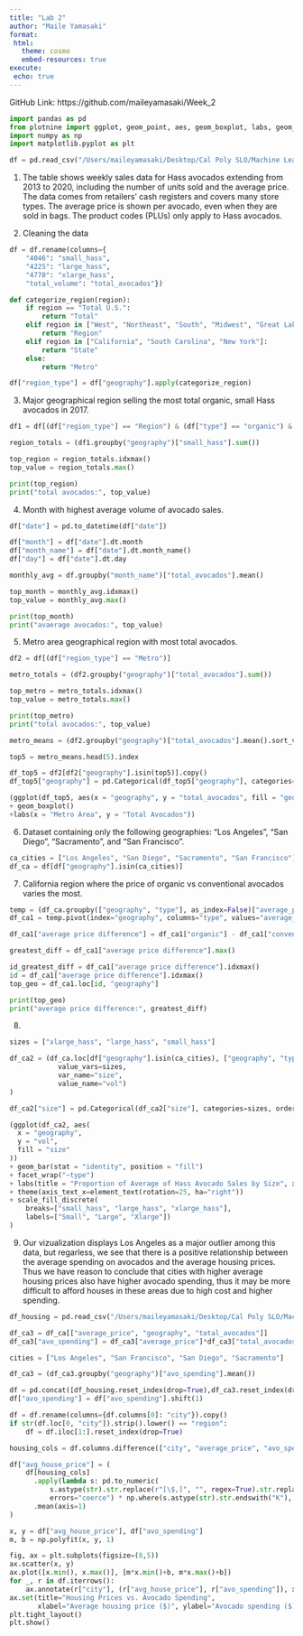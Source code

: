 ```yaml
---
title: "Lab 2"
author: "Maile Yamasaki"
format:
 html:
   theme: cosmo
   embed-resources: true
execute:
 echo: true
---
```

GitHub Link: https://github.com/maileyamasaki/Week_2

```python
import pandas as pd
from plotnine import ggplot, geom_point, aes, geom_boxplot, labs, geom_bar, facet_wrap, theme, element_text, scale_fill_discrete
import numpy as np
import matplotlib.pyplot as plt

df = pd.read_csv("/Users/maileyamasaki/Desktop/Cal Poly SLO/Machine Learning/Week_2/avocado-updated-2020.csv")
```

1. The table shows weekly sales data for Hass avocados extending from 2013 to 2020, including the number of units sold and the average price. The data comes from retailers’ cash registers and covers many store types. The average price is shown per avocado, even when they are sold in bags. The product codes (PLUs) only apply to Hass avocados.

2. Cleaning the data
```python
df = df.rename(columns={
    "4046": "small_hass",
    "4225": "large_hass",
    "4770": "xlarge_hass",
    "total_volume": "total_avocados"})

def categorize_region(region):
    if region == "Total U.S.":
        return "Total"
    elif region in ["West", "Northeast", "South", "Midwest", "Great Lakes", "Plains", "Midsouth"]:
        return "Region"
    elif region in ["California", "South Carolina", "New York"]:
        return "State"
    else:
        return "Metro"

df["region_type"] = df["geography"].apply(categorize_region)
```

3. Major geographical region selling the most total organic, small Hass avocados in 2017.
```python
df1 = df[(df["region_type"] == "Region") & (df["type"] == "organic") & (df["year"] == 2017)]

region_totals = (df1.groupby("geography")["small_hass"].sum())

top_region = region_totals.idxmax()
top_value = region_totals.max()

print(top_region)
print("total avocados:", top_value)
```

4. Month with highest average volume of avocado sales.
```python
df["date"] = pd.to_datetime(df["date"])

df["month"] = df["date"].dt.month
df["month_name"] = df["date"].dt.month_name()
df["day"] = df["date"].dt.day

monthly_avg = df.groupby("month_name")["total_avocados"].mean()

top_month = monthly_avg.idxmax()
top_value = monthly_avg.max()

print(top_month)
print("avaerage avocados:", top_value)
```

5. Metro area geographical region with most total avocados. 
```python
df2 = df[(df["region_type"] == "Metro")]

metro_totals = (df2.groupby("geography")["total_avocados"].sum())

top_metro = metro_totals.idxmax()
top_value = metro_totals.max()

print(top_metro)
print("total avocados:", top_value)
```

```python
metro_means = (df2.groupby("geography")["total_avocados"].mean().sort_values(ascending=False))

top5 = metro_means.head(5).index

df_top5 = df2[df2["geography"].isin(top5)].copy()
df_top5["geography"] = pd.Categorical(df_top5["geography"], categories=top5)

(ggplot(df_top5, aes(x = "geography", y = "total_avocados", fill = "geography"))
+ geom_boxplot()
+labs(x = "Metro Area", y = "Total Avocados"))
```

6. Dataset containing only the following geographies: "Los Angeles", "San Diego", "Sacramento", and "San Francisco".

```python
ca_cities = ["Los Angeles", "San Diego", "Sacramento", "San Francisco"]
df_ca = df[df["geography"].isin(ca_cities)]
```

7. California region where the price of organic vs conventional avocados varies the most. 
```python
temp = (df_ca.groupby(["geography", "type"], as_index=False)["average_price"].mean())
df_ca1 = temp.pivot(index="geography", columns="type", values="average_price").reset_index()

df_ca1["average price difference"] = df_ca1["organic"] - df_ca1["conventional"]

greatest_diff = df_ca1["average price difference"].max()

id_greatest_diff = df_ca1["average price difference"].idxmax()
id = df_ca1["average price difference"].idxmax()
top_geo = df_ca1.loc[id, "geography"]

print(top_geo)
print("average price difference:", greatest_diff)
```

8. 
```python
sizes = ["xlarge_hass", "large_hass", "small_hass"]

df_ca2 = (df_ca.loc[df["geography"].isin(ca_cities), ["geography", "type"] + sizes].melt(id_vars=["geography", "type"],
            value_vars=sizes,
            var_name="size",
            value_name="vol")
)

df_ca2["size"] = pd.Categorical(df_ca2["size"], categories=sizes, ordered=True)

(ggplot(df_ca2, aes(
  x = "geography",
  y = "vol",
  fill = "size"
))
+ geom_bar(stat = "identity", position = "fill")
+ facet_wrap("~type")
+ labs(title = "Proportion of Average of Hass Avocado Sales by Size", x = "Region of California", y = "Proportion")
+ theme(axis_text_x=element_text(rotation=25, ha="right"))
+ scale_fill_discrete(
    breaks=["small_hass", "large_hass", "xlarge_hass"],
    labels=["Small", "Large", "Xlarge"])
)
```

9.  Our vizualization displays Los Angeles as a major outlier among this data, but regarless, we see that there is a positive relationship between the average spending on avocados and the average housing prices. Thus we have reason to conclude that cities with higher average housing prices also have higher avocado spending, thus it may be more difficult to afford houses in these areas due to high cost and higher spending. 

```python
df_housing = pd.read_csv("/Users/maileyamasaki/Desktop/Cal Poly SLO/Machine Learning/Week_2/med_sale_price.csv", encoding="utf-16", sep="\t")

df_ca3 = df_ca[["average_price", "geography", "total_avocados"]]
df_ca3["avo_spending"] = df_ca3["average_price"]*df_ca3["total_avocados"]

cities = ["Los Angeles", "San Francisco", "San Diego", "Sacramento"]

df_ca3 = (df_ca3.groupby("geography")["avo_spending"].mean())

df = pd.concat([df_housing.reset_index(drop=True),df_ca3.reset_index(drop=True)], axis=1)
df["avo_spending"] = df["avo_spending"].shift(1)

df = df.rename(columns={df.columns[0]: "city"}).copy()
if str(df.loc[0, "city"]).strip().lower() == "region":
    df = df.iloc[1:].reset_index(drop=True)

housing_cols = df.columns.difference(["city", "average_price", "avo_spending"])

df["avg_house_price"] = (
    df[housing_cols]
      .apply(lambda s: pd.to_numeric(
          s.astype(str).str.replace(r"[\$,]", "", regex=True).str.replace("K", ""),
          errors="coerce") * np.where(s.astype(str).str.endswith("K"), 1000, 1))
      .mean(axis=1)
)

x, y = df["avg_house_price"], df["avo_spending"]
m, b = np.polyfit(x, y, 1)

fig, ax = plt.subplots(figsize=(8,5))
ax.scatter(x, y)
ax.plot([x.min(), x.max()], [m*x.min()+b, m*x.max()+b])
for _, r in df.iterrows():
    ax.annotate(r["city"], (r["avg_house_price"], r["avo_spending"]), xytext=(5,5), textcoords="offset points")
ax.set(title="Housing Prices vs. Avocado Spending",
       xlabel="Average housing price ($)", ylabel="Avocado spending ($)")
plt.tight_layout()
plt.show()
```

